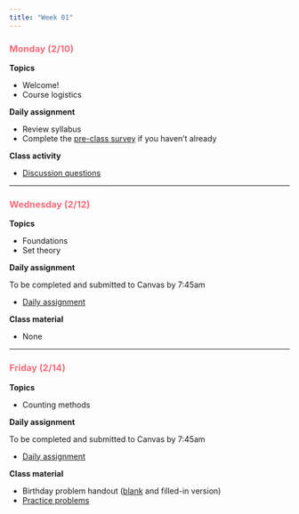 ```yaml
---
title: "Week 01"
---
```


::: {style="color: #F66D7A"}
### Monday (2/10)
:::

**Topics**

-   Welcome!
-   Course logistics

**Daily assignment**

-   Review syllabus
-   Complete the [pre-class survey](https://docs.google.com/forms/d/e/1FAIpQLScD7shTtq2_DGuVyQO-7mnpb5hVN53GphykmFPPj9dW8Bul3g/viewform?usp=sharing) if you haven't already

**Class activity**

-   [Discussion questions](class/CA_00.pdf)

------------------------------------------------------------------------

::: {style="color: #F66D7A"}
### Wednesday (2/12)
:::

**Topics**

-   Foundations
-   Set theory

**Daily assignment**

To be completed and submitted to Canvas by 7:45am

-   [Daily assignment](daily/DA_01.pdf)

**Class material**

-   None

------------------------------------------------------------------------

::: {style="color: #F66D7A"}
### Friday (2/14)
:::

**Topics**

-   Counting methods

**Daily assignment**

To be completed and submitted to Canvas by 7:45am

-   [Daily assignment](daily/DA_02.pdf)

**Class material**

-   Birthday problem handout ([blank](class/birthday_problem_plot.qmd) and filled-in version)
-   [Practice problems](class/CA_02.pdf)
